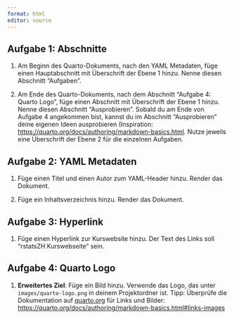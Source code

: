 ```yaml
---
format: html
editor: source
---
```




## Aufgabe 1: Abschnitte

1. Am Beginn des Quarto-Dokuments, nach den YAML Metadaten, füge einen Hauptabschnitt mit Überschrift der Ebene 1 hinzu. Nenne diesen Abschnitt "Aufgaben".

2. Am Ende des Quarto-Dokuments, nach dem Abschnitt "Aufgabe 4: Quarto Logo", füge einen Abschnitt mit Überschrift der Ebene 1 hinzu. Nenne diesen Abschnitt "Ausprobieren". Sobald du am Ende von Aufgabe 4 angekommen bist, kannst du im Abschnitt "Ausprobieren" deine eigenen Ideen ausprobieren (Inspiration: <https://quarto.org/docs/authoring/markdown-basics.html>. Nutze jeweils eine Überschrift der Ebene 2 für die einzelnen Aufgaben.

## Aufgabe 2: YAML Metadaten

1. Füge einen Titel und einen Autor zum YAML-Header hinzu. Render das Dokument.

2. Füge ein Inhaltsverzeichnis hinzu. Render das Dokument.

## Aufgabe 3: Hyperlink

1. Füge einen Hyperlink zur Kurswebsite hinzu. Der Text des Links soll "rstatsZH Kurswebseite" sein.

## Aufgabe 4: Quarto Logo

1. **Erweitertes Ziel**: Füge ein Bild hinzu. Verwende das Logo, das unter `images/quarto-logo.png` in deinem Projektordner ist. Tipp: Überprüfe die Dokumentation auf [quarto.org](https://quarto.org/) für Links und Bilder: <https://quarto.org/docs/authoring/markdown-basics.html#links-images>

